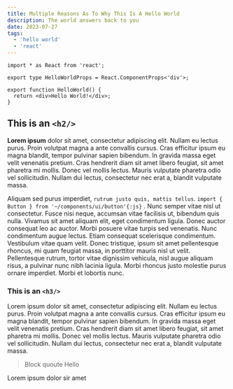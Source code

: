 ```yaml
---
title: Multiple Reasons As To Why This Is A Hello World
description: The world answers back to you
date: 2023-07-27
tags:
  - 'hello world'
  - 'react'
---
```


```tsx showLineNumbers {5-7}
import * as React from 'react';

export type HelloWorldProps = React.ComponentProps<'div'>;

export function HelloWorld() {
  return <div>Hello World!</div>;
}
```

## This is an `<h2/>`

**Lorem ipsum** dolor sit amet, consectetur adipiscing elit. Nullam eu lectus purus. Proin volutpat magna a ante convallis cursus. Cras efficitur ipsum eu magna blandit, tempor pulvinar sapien bibendum.
In gravida massa eget velit venenatis pretium. Cras hendrerit diam sit amet libero feugiat, sit amet pharetra mi mollis.
Donec vel mollis lectus. Mauris vulputate pharetra odio vel sollicitudin. Nullam dui lectus, consectetur nec erat a, blandit vulputate massa.

Aliquam sed purus imperdiet, `rutrum justo quis, mattis tellus`. `import { Button } from '~/components/ui/button'{:js}` . Nunc semper vitae nisl ut consectetur. Fusce nisi neque, accumsan vitae facilisis ut, bibendum quis nulla.
Vivamus sit amet aliquam elit, eget condimentum ligula. Donec auctor consequat leo ac auctor.
Morbi posuere vitae turpis sed venenatis. Nunc condimentum augue lectus. Etiam consequat scelerisque condimentum.
Vestibulum vitae quam velit. Donec tristique, ipsum sit amet pellentesque rhoncus, mi quam feugiat massa, in porttitor mauris nisl ut velit.
Pellentesque rutrum, tortor vitae dignissim vehicula, nisl augue aliquam risus, a pulvinar nunc nibh lacinia ligula. Morbi rhoncus justo molestie purus ornare imperdiet. Morbi et lobortis nunc.

### This is an `<h3/>`

Lorem ipsum dolor sit amet, consectetur adipiscing elit. Nullam eu lectus purus. Proin volutpat magna a ante convallis cursus. Cras efficitur ipsum eu magna blandit, tempor pulvinar sapien bibendum. In gravida massa eget velit venenatis pretium. Cras hendrerit diam sit amet libero feugiat, sit amet pharetra mi mollis. Donec vel mollis lectus. Mauris vulputate pharetra odio vel sollicitudin. Nullam dui lectus, consectetur nec erat a, blandit vulputate massa.

> Block quoute
> Hello

Lorem ipsum dolor sir amet

